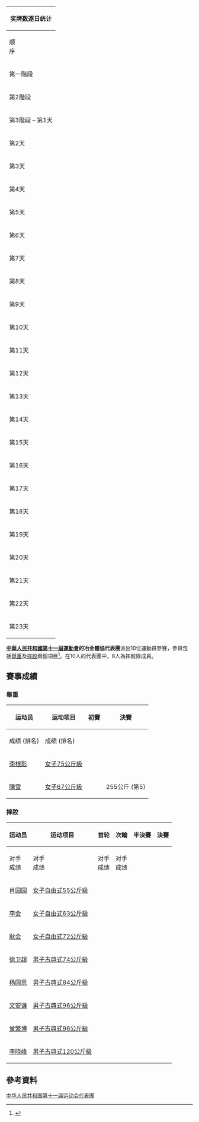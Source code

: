 {| border="1" cellpadding="1" cellspacing="1" align="right" 
|- bgcolor="#efefef"
!colspan=7| <center>奖牌数逐日统计 </center>
|- style="text-align:center;"
|顺<br>序
|<center> [[2009年1月|1<br>月]] –[[2009年10月|10月]]</center>
|[[中華人民共和國第十一屆運動會|位<br>次]]
| bgcolor="gold" |金<br>牌
| bgcolor="silver" |银<br>牌
| bgcolor="CC9966" |铜<br>牌
|奖<br>牌
|- style="text-align:center;"
|第一階段
|1日 – 4月12日
|－
|－
|－
|－
|－
|- style="background:#ccccff; text-align:center;"
|第2階段
|9日 – 10月12日
|－
|－
|－
|－
|－
|- style="text-align:center;"
|第3階段 – 第1天
|6日
|－
|－
|－
|－
|－
|- style="background:#ccccff; text-align:center;"
|第2天
|7日
|－
|－
|－
|－
|－
|- style="text-align:center;"
|第3天
|8日
|－
|－
|－
|－
|－
|- style="background:#ccccff; text-align:center;"
|第4天
|9日
|－
|－
|－
|－
|－
|- style="text-align:center;"
|第5天
|10日
|－
|－
|－
|－
|－
|- style="background:#ccccff; text-align:center;"
|第6天
|11日
|－
|－
|－
|－
|－
|- style="text-align:center;"
|第7天
|12日
|－
|－
|－
|－
|－
|- style="background:#ccccff; text-align:center;"
|第8天
|13日
|－
|－
|－
|－
|－
|- style="text-align:center;"
|第9天
|14日
|－
|－
|－
|－
|－
|- style="background:#ccccff; text-align:center;"
|第10天
|15日
|－
|－
|－
|－
|－
|- style="text-align:center;"
|第11天
|16日
|－
|－
|－
|－
|－
|- style="background:#ccccff; text-align:center;"
|第12天
|17日
|－
|－
|－
|－
|－
|- style="text-align:center;"
|第13天
|18日
|－
|－
|－
|－
|－
|- style="background:#ccccff; text-align:center;"
|第14天
|19日
|－
|－
|－
|－
|－
|- style="text-align:center;" 
|第15天
|20日
|－
|－
|－
|－
|－
|- style="background:#ccccff; text-align:center;" 
|第16天
|21日
|－
|－
|－
|－
|－
|- style="text-align:center;" 
|第17天
|22日
|－
|－
|－
|－
|－
|- style="background:#ccccff; text-align:center;" 
|第18天
|23日
|－
|－
|－
|－
|－
|- style="text-align:center;"  
|第19天
|24日
|－
|－
|－
|－
|－
|- style="background:#ccccff; text-align:center;"  
|第20天
|25日
|－
|－
|－
|－
|－
|- style="text-align:center;" 
|第21天
|26日
|－
|－
|－
|－
|－
|- style="background:#ccccff; text-align:center;"  
|第22天
|27日
|－
|－
|－
|－
|－
|- style="text-align:center;" 
|第23天
|28日
|－
|－
|－
|－
|－
|}

'''[[中華人民共和國第十一屆運動會|中華人民共和國第十一屆運動會]]的冶金體協代表團'''派出10位運動員參賽，參與包括[[舉重|舉重]]及[[摔跤|摔跤]]兩個項目<ref>{{Cite web |url=http://result.shandong2009.cn/zh-cn/Participant_cn.aspx |title=十一運會運動員信息 |accessdate=2009-09-28 |archive-date=2009-09-28 |archive-url=https://web.archive.org/web/20090928034540/http://result.shandong2009.cn/zh-cn/Participant_cn.aspx |dead-url=no }}</ref>。在10人的代表團中，8人為摔跤隊成員。
==賽事成績==
===舉重===
{{main|中華人民共和國第十一屆全運會舉重比賽}}

{| class="wikitable" style="font-size:90%"
|-
!rowspan="2"|运动员
!rowspan="2"|运动项目
!初賽
!決賽
|-
!成绩 (排名)
!成绩 (排名)
|-
|[[李根影|李根影]]
|[[中華人民共和國第十一屆全運會舉重比賽－女子75公斤級|女子75公斤級]]
|align=center|
|align=center|
|-
|[[陳雪|陳雪]]
|[[中華人民共和國第十一屆全運會舉重比賽－女子63公斤級|女子67公斤級]]
|align=center|
|align=center|255公斤 (第5)
|}

===摔跤===
{{main|中華人民共和國第十一屆全運會摔跤比賽}}

{| class="wikitable" style="font-size:90%"
|-
!rowspan="2"|运动员
!rowspan="2"|运动项目
!首轮
!次輪
!半決賽
!決賽
|-
!对手<br/>成绩
!对手<br/>成绩
!对手<br/>成绩
!对手<br/>成绩
|-
|[[肖园园|肖园园]]
|[[中華人民共和國第十一屆全運會摔跤比賽－女子自由式55公斤級|女子自由式55公斤級]]
|align=center|
|align=center|
|align=center|
|align=center|
|-
|[[李会|李会]]
|[[中華人民共和國第十一屆全運會摔跤比賽－女子自式63公斤級|女子自由式63公斤級]]
|align=center|
|align=center|
|align=center|
|align=center|
|-
|[[耿会|耿会]]
|[[中華人民共和國第十一屆全運會摔跤比賽－女子自由式72公斤級|女子自由式72公斤級]]
|align=center|
|align=center|
|align=center|
|align=center|
|-
|[[徐卫超|徐卫超]]
|[[中華人民共和國第十一屆全運會摔跤比賽－男子古典式74公斤級|男子古典式74公斤級]]
|align=center|
|align=center|
|align=center|
|align=center|
|-
|[[杨国思|杨国思]]
|[[中華人民共和國第十一屆全運會摔跤比賽－男子古典式84公斤級|男子古典式84公斤級]]
|align=center|
|align=center|
|align=center|
|align=center|
|-
|[[文安谦|文安谦]]
|[[中華人民共和國第十一屆全運會摔跤比賽－男子古典式96公斤級|男子古典式96公斤級]]
|align=center|
|align=center|
|align=center|
|align=center|
|-
|[[曾繁博|曾繁博]]
|[[中華人民共和國第十一屆全運會摔跤比賽－男子古典式96公斤級|男子古典式96公斤級]]
|align=center|
|align=center|
|align=center|
|align=center|
|-
|[[李晓峰|李晓峰]]
|[[中華人民共和國第十一屆全運會摔跤比賽－男子古典式120公斤級|男子古典式120公斤級]]
|align=center|
|align=center|
|align=center|
|align=center|
|}

==參考資料==
<div class="references-small">
<references />
</div>


[[Category:中华人民共和国第十一届运动会代表團|]]